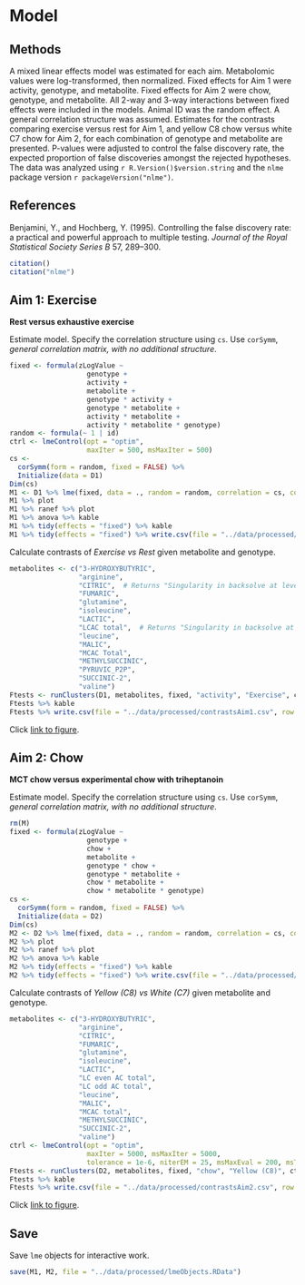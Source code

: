 # Model


## Methods

A mixed linear effects model was estimated for each aim.
Metabolomic values were log-transformed, then normalized.
Fixed effects for Aim 1 were activity, genotype, and metabolite.
Fixed effects for Aim 2 were chow, genotype, and metabolite.
All 2-way and 3-way interactions between fixed effects were included in the models.
Animal ID was the random effect.
A general correlation structure was assumed.
Estimates for the contrasts comparing exercise versus rest for Aim 1, and yellow C8 chow versus white C7 chow for Aim 2, for each combination of genotype and metabolite are presented.
P-values were adjusted to control the false discovery rate, the expected proportion of false discoveries amongst the rejected hypotheses.
The data was analyzed using `r R.Version()$version.string` and the `nlme` package version `r packageVersion("nlme")`.


## References

Benjamini, Y., and Hochberg, Y.
(1995).
Controlling the false discovery rate: a practical and powerful approach to multiple testing.
*Journal of the Royal Statistical Society Series B* 57, 289–300.

```r
citation()
citation("nlme")
```


## Aim 1: Exercise

**Rest versus exhaustive exercise**

Estimate model.
Specify the correlation structure using `cs`.
Use `corSymm`, *general correlation matrix, with no additional structure*.

```r
fixed <- formula(zLogValue ~
                   genotype +
                   activity +
                   metabolite +
                   genotype * activity +
                   genotype * metabolite +
                   activity * metabolite +
                   activity * metabolite * genotype)
random <- formula(~ 1 | id)
ctrl <- lmeControl(opt = "optim",
                   maxIter = 500, msMaxIter = 500)
cs <-
  corSymm(form = random, fixed = FALSE) %>%
  Initialize(data = D1)
Dim(cs)
M1 <- D1 %>% lme(fixed, data = ., random = random, correlation = cs, control = ctrl)
M1 %>% plot
M1 %>% ranef %>% plot
M1 %>% anova %>% kable
M1 %>% tidy(effects = "fixed") %>% kable
M1 %>% tidy(effects = "fixed") %>% write.csv(file = "../data/processed/lmeFixedCoefAim1.csv", row.names = FALSE)
```

Calculate contrasts of *Exercise vs Rest* given metabolite and genotype.

```r
metabolites <- c("3-HYDROXYBUTYRIC",
                 "arginine",
                 "CITRIC",  # Returns "Singularity in backsolve at level 0, block 1" error
                 "FUMARIC",
                 "glutamine",
                 "isoleucine",
                 "LACTIC",
                 "LCAC total",  # Returns "Singularity in backsolve at level 0, block 1" error
                 "leucine",
                 "MALIC",
                 "MCAC Total",
                 "METHYLSUCCINIC",
                 "PYRUVIC_P2P",
                 "SUCCINIC-2",
                 "valine")
Ftests <- runClusters(D1, metabolites, fixed, "activity", "Exercise", ctrl)
Ftests %>% kable
Ftests %>% write.csv(file = "../data/processed/contrastsAim1.csv", row.names = FALSE)
```

Click [link to figure](../figures/plotDataAim1.png).


## Aim 2: Chow

**MCT chow versus experimental chow with triheptanoin**

Estimate model.
Specify the correlation structure using `cs`.
Use `corSymm`, *general correlation matrix, with no additional structure*.

```r
rm(M)
fixed <- formula(zLogValue ~
                   genotype +
                   chow +
                   metabolite +
                   genotype * chow +
                   genotype * metabolite +
                   chow * metabolite +
                   chow * metabolite * genotype)
cs <-
  corSymm(form = random, fixed = FALSE) %>%
  Initialize(data = D2)
Dim(cs)
M2 <- D2 %>% lme(fixed, data = ., random = random, correlation = cs, control = ctrl)
M2 %>% plot   
M2 %>% ranef %>% plot
M2 %>% anova %>% kable
M2 %>% tidy(effects = "fixed") %>% kable
M2 %>% tidy(effects = "fixed") %>% write.csv(file = "../data/processed/lmeFixedCoefAim2.csv", row.names = FALSE)
```

Calculate contrasts of *Yellow (C8) vs White (C7)* given metabolite and genotype.

```r
metabolites <- c("3-HYDROXYBUTYRIC",
                 "arginine",
                 "CITRIC",
                 "FUMARIC",
                 "glutamine",
                 "isoleucine",
                 "LACTIC",
                 "LC even AC total",
                 "LC odd AC total",
                 "leucine",
                 "MALIC",
                 "MCAC total",
                 "METHYLSUCCINIC",
                 "SUCCINIC-2",
                 "valine")
ctrl <- lmeControl(opt = "optim",
                   maxIter = 5000, msMaxIter = 5000,
                   tolerance = 1e-6, niterEM = 25, msMaxEval = 200, msTol = 1e-4)
Ftests <- runClusters(D2, metabolites, fixed, "chow", "Yellow (C8)", ctrl)
Ftests %>% kable
Ftests %>% write.csv(file = "../data/processed/contrastsAim2.csv", row.names = FALSE)
```

Click [link to figure](../figures/plotDataAim2.png).


## Save

Save `lme` objects for interactive work.

```r
save(M1, M2, file = "../data/processed/lmeObjects.RData")
```
